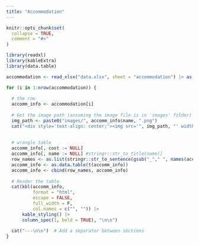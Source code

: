 ```yaml
---
title: "Accommodation"
---
```


```r
knitr::opts_chunk$set(
  collapse = TRUE,
  comment = "#>"
)
```

```r
library(readxl)
library(kableExtra)
library(data.table)

accommodation <- read_xlsx("data.xlsx", sheet = "accommodation") |> as.data.table()
```

```r

for (i in 1:nrow(accommodation)) {
  
  # the row
  accomm_info <- accommodation[i]
  
  # Get the image path (assuming the image file is in 'images' folder)
  img_path <- paste0("images/", accomm_info$name, ".png")
  cat("<div style='text-align: center;'><img src='", img_path, "' width='600px' /></div>\n\n")
  
  
  # wrangle table
  accomm_info[, cost := NULL]
  accomm_info[, name := NULL] #stringr::str_to_title(name)]
  row_names <- as.list(stringr::str_to_sentence(gsub("_"," ", names(accomm_info))))
  accomm_info <- as.data.table(t(accomm_info))
  accomm_info <- cbind(row_names, accomm_info)
  
  # Render the table
  cat(kbl(accomm_info, 
          format = "html", 
          escape = FALSE,
          full_width = F,
          col.names = c("", "")) |> 
      kable_styling() |>
      column_spec(1, bold = TRUE), "\n\n")
  
  cat("---\n\n")  # Add a separator between sections
}
```
